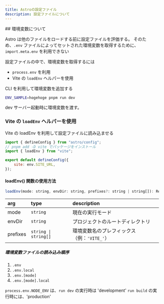 ```yaml
---
title: Astroの設定ファイル
description: 設定ファイルについて
---
```



<LinkPreview url="https://docs.astro.build/ja/guides/configuring-astro/" />
## 環境変数について

<LinkPreview url="https://docs.astro.build/ja/guides/environment-variables/#cli%E3%81%AE%E5%88%A9%E7%94%A8" />

Astro は他のファイルをロードする前に設定ファイルを評価する。
そのため、`.env` ファイルによってセットされた環境変数を取得するために、
`import.meta.env` を利用できない

設定ファイルの中で、環境変数を取得するには

-   `process.env` を利用
-   Vite の `loadEnv` ヘルパーを使用

CLI を利用して環境変数を追加する

```bash
ENV_SAMPLE=hogehoge pnpm run dev
```

dev サーバー起動時に環境変数を渡す。

### Vite の `loadEnv` ヘルパーを使用

<LinkPreview url="https://zenn.dev/immttt7777/scraps/a0efef82c0988b" />
<LinkPreview url="https://ja.vite.dev/config/#%E7%92%B0%E5%A2%83%E5%A4%89%E6%95%B0%E3%82%92%E8%A8%AD%E5%AE%9A%E3%81%AB%E4%BD%BF%E7%94%A8%E3%81%99%E3%82%8B" />
Vite の loadEnv を利用して設定ファイルに読み込ませる

```js
import { defineConfig } from "astro/config";
// pnpm add -D vite でパッケージをインストール
import { loadEnv } from "vite";

export default defineConfig({
    site: env.SITE_URL,
});
```

#### loadEnv() 関数の使用方法

```js
loadEnv(mode: string, envDir: string, prefixes?: string | string[]): Record<string, string>
```

| arg      | type                 | description                                 |
| :------- | :------------------- | :------------------------------------------ |
| mode     | `string`             | 現在の実行モード                            |
| envDir   | `string`             | プロジェクトのルートディレクトリ            |
| prefixes | `string \| string[]` | 環境変数名のプレフィックス（例：`'VITE_'`） |

##### 環境変数ファイルの読み込み順序

1. `.env`
1. `.env.local`
1. `.env.[mode]`
1. `.env.[mode].local`

`process.env.NODE_ENV` は、`run dev` の実行時は 'development'
`run build` の実行時には、'production'
